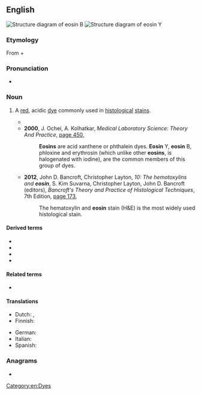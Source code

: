 {{also|Eosin}}
==English==
{{wikipedia}}
[[File:Eosin B Structural Formulae V.1.svg|right|thumb|Structure diagram of eosin B]]
[[File:Eosin Y Structural Formulae V.1.svg|right|thumb|Structure diagram of eosin Y]]

===Etymology===
From {{der|en|grc|ἠώς||dawn}} + {{m|en|-in}}

===Pronunciation===
* {{IPA|en|/ˈi.əsɪn/}}

===Noun===
{{en-noun|~}}

# {{lb|en|organic compound}} A [[red]], acidic [[dye]] commonly used in [[histological]] [[stain]]s.
#* {{quote-text|en|year=1999|author=Dan J. Goldstein|title=Understanding the Light Microscope|page=91|url=http://books.google.com.au/books?id=bCQnuWyUm8gC&pg=PA91&dq=%22eosin%22%7C%22eosins%22&hl=en&sa=X&ei=-tYVU7rrI4mVkwWmp4DoAg&redir_esc=y#v=onepage&q=%22eosin%22%7C%22eosins%22&f=false|passage=Thus the fluorescence of the familiar dye '''eosin''' can be excited quite well by ultra-violet or short-wave blue light, but is much better excited by visible green light with a wavelength close to that of the emitted radiation.}}
#* '''2000''', J. Ochei, A. Kolhatkar, ''Medical Laboratory Science: Theory And Practice'', [http://books.google.com.au/books?id=lciNs3VQPLoC&pg=PA450&dq=%22eosin%22%7C%22eosins%22&hl=en&sa=X&ei=-tYVU7rrI4mVkwWmp4DoAg&redir_esc=y#v=onepage&q=%22eosin%22%7C%22eosins%22&f=false page 450],
#*: '''Eosins''' are acid xanthene or phthalein dyes. '''Eosin''' Y, '''eosin''' B, phloxine and erythrosin (which unlike other '''eosins''', is halogenated with iodine), are the common members of this group of dyes.
#* '''2012''', John D. Bancroft, Christopher Layton, ''10: The hemotoxylins and '''eosin''''', S. Kim Suvarna, Christopher Layton, John D. Bancroft (editors), ''Bancroft's Theory and Practice of Histological Techniques'', 7th Edition, [http://books.google.com.au/books?id=FoOn7il3yqcC&pg=PA173&dq=%22eosin%22%7C%22eosins%22&hl=en&sa=X&ei=-tYVU7rrI4mVkwWmp4DoAg&redir_esc=y#v=onepage&q=%22eosin%22%7C%22eosins%22&f=false page 173],
#*: The hematoxylin and '''eosin''' stain (H&E) is the most widely used histological stain.

====Derived terms====
* {{l|en|eosin B}}
* {{l|en|eosinic acid}}
* {{l|en|eosin Y}}
* {{l|en|H&E}}

====Related terms====
* {{l|en|eosinophilic}}

====Translations====
{{trans-top|red, acidic dye}}
* Dutch: {{t+|nl|eosine|f}}, {{t+|nl|roodsel|n}}
* Finnish: {{t|fi|eosiini}}
{{trans-mid}}
* German: {{t|de|Eosin|n}}
* Italian: {{t|it|eosina|f}}
* Spanish: {{t|es|eosina|f}}
{{trans-bottom}}

===Anagrams===
* {{anagrams|en|a=einos|NESOI|Senoi|noise|onsie}}

[[Category:en:Dyes]]